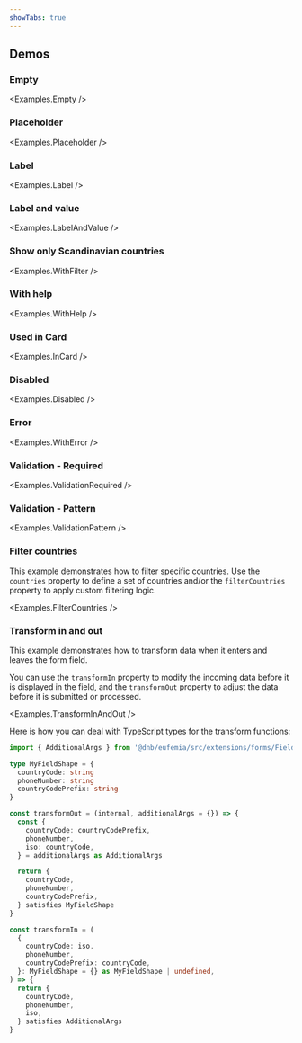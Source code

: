 ```yaml
---
showTabs: true
---
```



## Demos

### Empty

<Examples.Empty />

### Placeholder

<Examples.Placeholder />

### Label

<Examples.Label />

### Label and value

<Examples.LabelAndValue />

### Show only Scandinavian countries

<Examples.WithFilter />

### With help

<Examples.WithHelp />

### Used in Card

<Examples.InCard />

### Disabled

<Examples.Disabled />

### Error

<Examples.WithError />

### Validation - Required

<Examples.ValidationRequired />

### Validation - Pattern

<Examples.ValidationPattern />

### Filter countries

This example demonstrates how to filter specific countries. Use the `countries` property to define a set of countries and/or the `filterCountries` property to apply custom filtering logic.

<Examples.FilterCountries />

### Transform in and out

This example demonstrates how to transform data when it enters and leaves the form field.

You can use the `transformIn` property to modify the incoming data before it is displayed in the field, and the `transformOut` property to adjust the data before it is submitted or processed.

<Examples.TransformInAndOut />

Here is how you can deal with TypeScript types for the transform functions:

```ts
import { AdditionalArgs } from '@dnb/eufemia/src/extensions/forms/Field/PhoneNumber'

type MyFieldShape = {
  countryCode: string
  phoneNumber: string
  countryCodePrefix: string
}

const transformOut = (internal, additionalArgs = {}) => {
  const {
    countryCode: countryCodePrefix,
    phoneNumber,
    iso: countryCode,
  } = additionalArgs as AdditionalArgs

  return {
    countryCode,
    phoneNumber,
    countryCodePrefix,
  } satisfies MyFieldShape
}

const transformIn = (
  {
    countryCode: iso,
    phoneNumber,
    countryCodePrefix: countryCode,
  }: MyFieldShape = {} as MyFieldShape | undefined,
) => {
  return {
    countryCode,
    phoneNumber,
    iso,
  } satisfies AdditionalArgs
}
```

<VisibleWhenVisualTest>
  <Examples.LongLabel />
  <Examples.Width />
</VisibleWhenVisualTest>
